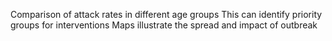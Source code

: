Comparison of attack rates in different age groups
This can identify priority groups for interventions
Maps illustrate the spread and impact of outbreak
